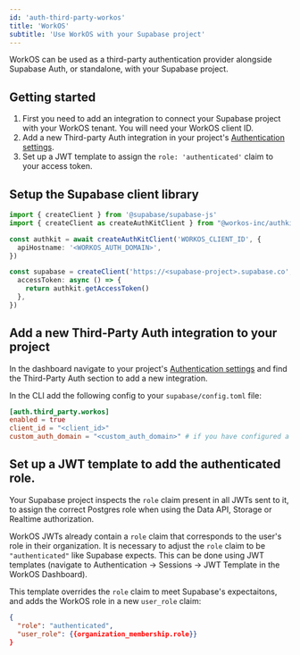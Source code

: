 ```yaml
---
id: 'auth-third-party-workos'
title: 'WorkOS'
subtitle: 'Use WorkOS with your Supabase project'
---
```


WorkOS can be used as a third-party authentication provider alongside Supabase Auth, or standalone, with your Supabase project.

## Getting started

1. First you need to add an integration to connect your Supabase project with your WorkOS tenant. You will need your WorkOS client ID.
2. Add a new Third-party Auth integration in your project's [Authentication settings](/dashboard/project/_/settings/auth).
3. Set up a JWT template to assign the `role: 'authenticated'` claim to your access token.

## Setup the Supabase client library

<Tabs type="underlined" queryGroup="language">

<TabPanel id="ts" label="TypeScript">

```typescript
import { createClient } from '@supabase/supabase-js'
import { createClient as createAuthKitClient } from "@workos-inc/authkit-js";

const authkit = await createAuthKitClient('WORKOS_CLIENT_ID', {
  apiHostname: '<WORKOS_AUTH_DOMAIN>',
})

const supabase = createClient('https://<supabase-project>.supabase.co', 'SUPABASE_ANON_KEY', {
  accessToken: async () => {
    return authkit.getAccessToken()
  },
})
```

</TabPanel>

</Tabs>

## Add a new Third-Party Auth integration to your project

In the dashboard navigate to your project's [Authentication settings](/dashboard/project/_/settings/auth) and find the Third-Party Auth section to add a new integration.

In the CLI add the following config to your `supabase/config.toml` file:

```toml
[auth.third_party.workos]
enabled = true
client_id = "<client_id>"
custom_auth_domain = "<custom_auth_domain>" # if you have configured a custom auth domain
```

## Set up a JWT template to add the authenticated role.

Your Supabase project inspects the `role` claim present in all JWTs sent to it, to assign the correct Postgres role when using the Data API, Storage or Realtime authorization.

WorkOS JWTs already contain a `role` claim that corresponds to the user's role in their organization. It is necessary to adjust the `role` claim to be `"authenticated"` like Supabase expects. This can be done using JWT templates (navigate to Authentication -> Sessions -> JWT Template in the WorkOS Dashboard).

This template overrides the `role` claim to meet Supabase's expectaitons, and adds the WorkOS role in a new `user_role` claim:

```json
{
  "role": "authenticated",
  "user_role": {{organization_membership.role}}
}
```
